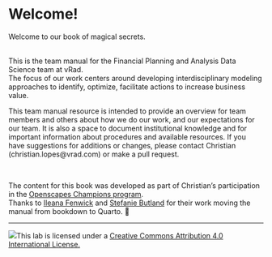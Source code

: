 # Welcome!

Welcome to our book of magical secrets.

<br> This is the team manual for the Financial Planning and Analysis Data Science team at vRad.\
The focus of our work centers around developing interdisciplinary modeling approaches to identify, optimize, facilitate actions to increase business value. 

This team manual resource is intended to provide an overview for team members and others about how we do our work, and our expectations for our team. It is also a space to document institutional knowledge and for important information about procedures and available resources. If you have suggestions for additions or changes, please contact Christian (christian.lopes@vrad.com) or make a pull request.

<br>

The content for this book was developed as part of Christian's participation in the [Openscapes Champions program](https://openscapes.org).\
Thanks to [Ileana Fenwick](https://twitter.com/_ileanaf) and [Stefanie Butland](https://twitter.com/StefanieButland) for their work moving the manual from bookdown to Quarto. 🙌\



------------------------------------------------------------------------

[![](img/creative_commons.png)](http://creativecommons.org/licenses/by/4.0/){fig-alt="Creative Commons License"}This lab is licensed under a [Creative Commons Attribution 4.0 International License.](http://creativecommons.org/licenses/by/4.0/)
